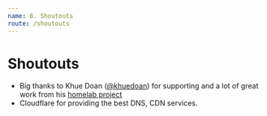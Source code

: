 ```yaml
---
name: 8. Shoutouts
route: /shoutouts
---
```


# Shoutouts

- Big thanks to Khue Doan ([@khuedoan](https://github/khuedoan)) for supporting and a lot of great work from his [homelab project](https://github.com/khuedoan/homelab)
- Cloudflare for providing the best DNS, CDN services.
